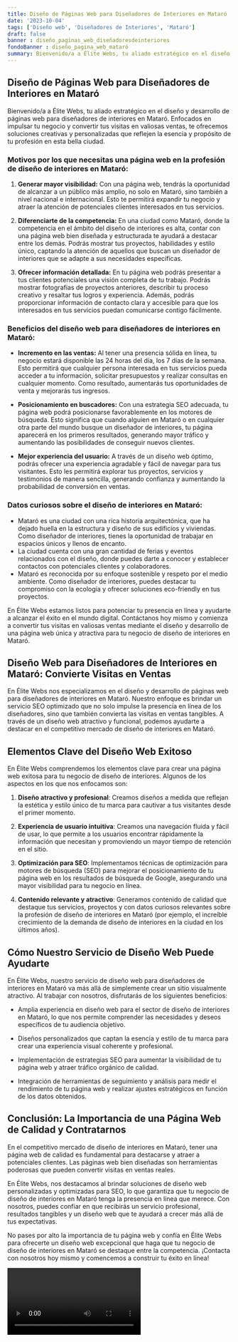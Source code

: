 ```yaml
---
title: Diseño de Páginas Web para Diseñadores de Interiores en Mataró
date: '2023-10-04'
tags: ['Diseño web', 'Diseñadores de Interiores', 'Mataró']
draft: false
banner : diseño_paginas_web_diseñadoresdeinteriores
fondoBanner : diseño_pagina_web_mataró
summary: Bienvenido/a a Élite Webs, tu aliado estratégico en el diseño y desarrollo de páginas web para diseñadores de interiores en Mataró. Enfocados en impulsar tu negocio y convertir tus visitas en valiosas ventas, te ofrecemos soluciones creativas y personalizadas que reflejen la esencia y propósito de tu profesión en esta bella ciudad.
---
```


## Diseño de Páginas Web para Diseñadores de Interiores en Mataró

Bienvenido/a a Élite Webs, tu aliado estratégico en el diseño y desarrollo de páginas web para diseñadores de interiores en Mataró. Enfocados en impulsar tu negocio y convertir tus visitas en valiosas ventas, te ofrecemos soluciones creativas y personalizadas que reflejen la esencia y propósito de tu profesión en esta bella ciudad.

### Motivos por los que necesitas una página web en la profesión de diseño de interiores en Mataró:

1. **Generar mayor visibilidad:** Con una página web, tendrás la oportunidad de alcanzar a un público más amplio, no solo en Mataró, sino también a nivel nacional e internacional. Esto te permitirá expandir tu negocio y atraer la atención de potenciales clientes interesados en tus servicios.

2. **Diferenciarte de la competencia:** En una ciudad como Mataró, donde la competencia en el ámbito del diseño de interiores es alta, contar con una página web bien diseñada y estructurada te ayudará a destacar entre los demás. Podrás mostrar tus proyectos, habilidades y estilo único, captando la atención de aquellos que buscan un diseñador de interiores que se adapte a sus necesidades específicas.

3. **Ofrecer información detallada:** En tu página web podrás presentar a tus clientes potenciales una visión completa de tu trabajo. Podrás mostrar fotografías de proyectos anteriores, describir tu proceso creativo y resaltar tus logros y experiencia. Además, podrás proporcionar información de contacto clara y accesible para que los interesados en tus servicios puedan comunicarse contigo fácilmente.

### Beneficios del diseño web para diseñadores de interiores en Mataró:

- **Incremento en las ventas:** Al tener una presencia sólida en línea, tu negocio estará disponible las 24 horas del día, los 7 días de la semana. Esto permitirá que cualquier persona interesada en tus servicios pueda acceder a tu información, solicitar presupuestos y realizar consultas en cualquier momento. Como resultado, aumentarás tus oportunidades de venta y mejorarás tus ingresos.

- **Posicionamiento en buscadores:** Con una estrategia SEO adecuada, tu página web podrá posicionarse favorablemente en los motores de búsqueda. Esto significa que cuando alguien en Mataró o en cualquier otra parte del mundo busque un diseñador de interiores, tu página aparecerá en los primeros resultados, generando mayor tráfico y aumentando las posibilidades de conseguir nuevos clientes.

- **Mejor experiencia del usuario:** A través de un diseño web óptimo, podrás ofrecer una experiencia agradable y fácil de navegar para tus visitantes. Esto les permitirá explorar tus proyectos, servicios y testimonios de manera sencilla, generando confianza y aumentando la probabilidad de conversión en ventas.

### Datos curiosos sobre el diseño de interiores en Mataró:

- Mataró es una ciudad con una rica historia arquitectónica, que ha dejado huella en la estructura y diseño de sus edificios y viviendas. Como diseñador de interiores, tienes la oportunidad de trabajar en espacios únicos y llenos de encanto.
- La ciudad cuenta con una gran cantidad de ferias y eventos relacionados con el diseño, donde puedes darte a conocer y establecer contactos con potenciales clientes y colaboradores.
- Mataró es reconocida por su enfoque sostenible y respeto por el medio ambiente. Como diseñador de interiores, puedes destacar tu compromiso con la ecología y ofrecer soluciones eco-friendly en tus proyectos.

En Élite Webs estamos listos para potenciar tu presencia en línea y ayudarte a alcanzar el éxito en el mundo digital. Contáctanos hoy mismo y comienza a convertir tus visitas en valiosas ventas mediante el diseño y desarrollo de una página web única y atractiva para tu negocio de diseño de interiores en Mataró.

<GifSeo />

<Cta />

## Diseño Web para Diseñadores de Interiores en Mataró: Convierte Visitas en Ventas

En Élite Webs nos especializamos en el diseño y desarrollo de páginas web para diseñadores de interiores en Mataró. Nuestro enfoque es brindar un servicio SEO optimizado que no solo impulse la presencia en línea de los diseñadores, sino que también convierta las visitas en ventas tangibles. A través de un diseño web atractivo y funcional, podemos ayudarte a destacar en el competitivo mercado de diseño de interiores en Mataró.

## Elementos Clave del Diseño Web Exitoso

En Élite Webs comprendemos los elementos clave para crear una página web exitosa para tu negocio de diseño de interiores. Algunos de los aspectos en los que nos enfocamos son:

1. **Diseño atractivo y profesional**: Creamos diseños a medida que reflejan la estética y estilo único de tu marca para cautivar a tus visitantes desde el primer momento.

2. **Experiencia de usuario intuitiva**: Creamos una navegación fluida y fácil de usar, lo que permite a los usuarios encontrar rápidamente la información que necesitan y promoviendo un mayor tiempo de retención en el sitio.

3. **Optimización para SEO**: Implementamos técnicas de optimización para motores de búsqueda (SEO) para mejorar el posicionamiento de tu página web en los resultados de búsqueda de Google, asegurando una mayor visibilidad para tu negocio en línea.

4. **Contenido relevante y atractivo**: Generamos contenido de calidad que destaque tus servicios, proyectos y con datos curiosos relevantes sobre la profesión de diseño de interiores en Mataró (por ejemplo, el increíble crecimiento de la demanda de diseño de interiores en la ciudad en los últimos años).

## Cómo Nuestro Servicio de Diseño Web Puede Ayudarte

En Élite Webs, nuestro servicio de diseño web para diseñadores de interiores en Mataró va más allá de simplemente crear un sitio visualmente atractivo. Al trabajar con nosotros, disfrutarás de los siguientes beneficios:

- Amplia experiencia en diseño web para el sector de diseño de interiores en Mataró, lo que nos permite comprender las necesidades y deseos específicos de tu audiencia objetivo.

- Diseños personalizados que captan la esencia y estilo de tu marca para crear una experiencia visual coherente y profesional.

- Implementación de estrategias SEO para aumentar la visibilidad de tu página web y atraer tráfico orgánico de calidad.

- Integración de herramientas de seguimiento y análisis para medir el rendimiento de tu página web y realizar ajustes estratégicos en función de los datos obtenidos.

## Conclusión: La Importancia de una Página Web de Calidad y Contratarnos

En el competitivo mercado de diseño de interiores en Mataró, tener una página web de calidad es fundamental para destacarse y atraer a potenciales clientes. Las páginas web bien diseñadas son herramientas poderosas que pueden convertir visitas en ventas reales.

En Élite Webs, nos destacamos al brindar soluciones de diseño web personalizadas y optimizadas para SEO, lo que garantiza que tu negocio de diseño de interiores en Mataró tenga la presencia en línea que merece. Con nosotros, puedes confiar en que recibirás un servicio profesional, resultados tangibles y un diseño web que te ayudará a crecer más allá de tus expectativas.

No pases por alto la importancia de tu página web y confía en Élite Webs para ofrecerte un diseño web excepcional que haga que tu negocio de diseño de interiores en Mataró se destaque entre la competencia. ¡Contacta con nosotros hoy mismo y comencemos a construir tu éxito en línea!

<Video />

<CtaBot job='Diseñadores de Interiores' city='Mataró'/>

<Gmaps query='Mataró+españa+maps' />